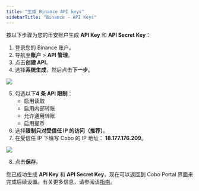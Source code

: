 ```yaml
---
title: "生成 Binance API keys"
sidebarTitle: "Binance - API Keys"
---
```


按以下步骤为您的币安账户生成 **API Key** 和 **API Secret Key**：

1. 登录您的 Binance 账户。
2. 导航至**账户** > **API 管理**。
3. 点击**创建 API**。
4. 选择**系统生成**，然后点击**下一步**。

<img src="/cn/images/exchange-wallet/binance1.png" className="screenshot_modal"/>

5. 勾选以下**4 条 API 限制**：
    - 启用读取
    - 启用内部转账
    - 允许通用转账
    - 启用提币
6. 选择**限制只对受信任 IP 的访问（推荐）**。
7. 在受信任 IP 下填写 Cobo 的 IP 地址： **18.177.176.209**。

<img src="/cn/images/exchange-wallet/binance4.png" className="screenshot_full_screen"/>

8. 点击**保存**。

您已成功生成 **API Key** 和 **API Secret Key**，现在可以返回到 Cobo Portal 界面来完成后续设置。有关更多信息，请参阅该[指南](https://www.binance.com/en/support/faq/how-to-create-api-keys-on-binance-360002502072)。



